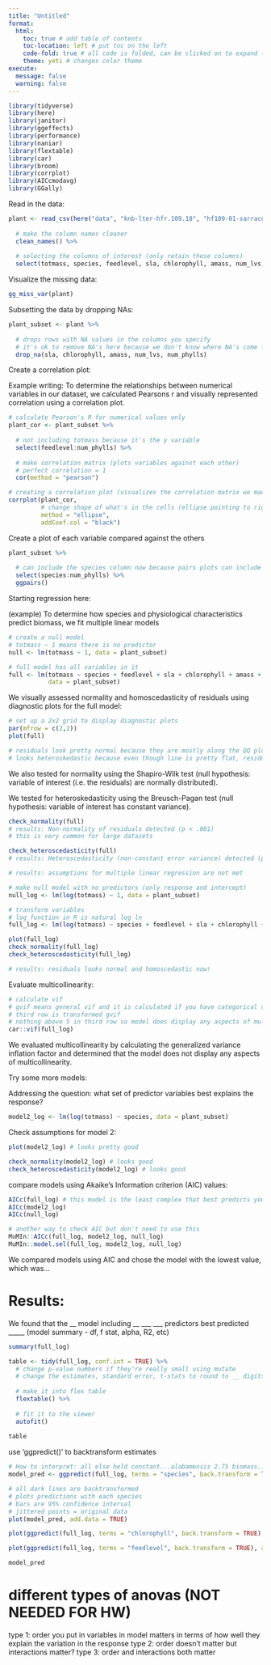 ```yaml
---
title: "Untitled"
format: 
  html:
    toc: true # add table of contents
    toc-location: left # put toc on the left
    code-fold: true # all code is folded, can be clicked on to expand (only in html)
    theme: yeti # changes color theme
execute: 
  message: false
  warning: false
---
```


```r

library(tidyverse)
library(here)
library(janitor)
library(ggeffects)
library(performance)
library(naniar)
library(flextable)
library(car)
library(broom)
library(corrplot)
library(AICcmodavg)
library(GGally)

```

Read in the data:

```r

plant <- read_csv(here("data", "knb-lter-hfr.109.18", "hf109-01-sarracenia.csv")) %>% 
  
  # make the column names cleaner
  clean_names() %>% 
  
  # selecting the columns of interest (only retain these columns)
  select(totmass, species, feedlevel, sla, chlorophyll, amass, num_lvs, num_phylls)

```

Visualize the missing data:

```r

gg_miss_var(plant)

```

Subsetting the data by dropping NAs:

```r

plant_subset <- plant %>% 
  
  # drops rows with NA values in the columns you specify
  # it's ok to remove NA's here because we don't know where NA's come from
  drop_na(sla, chlorophyll, amass, num_lvs, num_phylls) 

```

Create a correlation plot:

Example writing: To determine the relationships between numerical variables in our dataset, we calculated Pearsons r and visually represented correlation using a correlation plot.

```r

# calculate Pearson's R for numerical values only
plant_cor <- plant_subset %>% 
  
  # not including totmass because it's the y variable
  select(feedlevel:num_phylls) %>% 
  
  # make correlation matrix (plots variables against each other)
  # perfect correlation = 1
  cor(method = "pearson")

# creating a correlation plot (visualizes the correlation matrix we made with cor() function)
corrplot(plant_cor,
         # change shape of what's in the cells (ellipse pointing to right = positive relationship)
         method = "ellipse",
         addCoef.col = "black")

```

Create a plot of each variable compared against the others

```r

plant_subset %>% 
  
  # can include the species column now because pairs plots can include categorical variables too
  select(species:num_phylls) %>% 
  ggpairs()
```

Starting regression here:

(example) To determine how species and physiological characteristics predict biomass, we fit multiple linear models

```r

# create a null model
# totmass ~ 1 means there is no predictor
null <- lm(totmass ~ 1, data = plant_subset)

# full model has all variables in it
full <- lm(totmass ~ species + feedlevel + sla + chlorophyll + amass + num_lvs + num_phylls, 
           data = plant_subset)

```

We visually assessed normality and homoscedasticity of residuals using diagnostic plots for the full model:

```r

# set up a 2x2 grid to display diagnostic plots
par(mfrow = c(2,2))
plot(full)

# residuals look pretty normal because they are mostly along the QQ plot line
# looks heteroskedastic because even though line is pretty flat, residuals have a cone shape

```

We also tested for normality using the Shapiro-Wilk test (null hypothesis: variable of interest (i.e. the residuals) are normally distributed).

We tested for heteroskedasticity using the Breusch-Pagan test (null hypothesis: variable of interest has constant variance).

```r

check_normality(full)
# results: Non-normality of residuals detected (p < .001)
# this is very common for large datasets

check_heteroscedasticity(full)
# results: Heteroscedasticity (non-constant error variance) detected (p < .001).

# results: assumptions for multiple linear regression are not met

```

```r

# make null model with no predictors (only response and intercept)
null_log <- lm(log(totmass) ~ 1, data = plant_subset)

# transform variables
# log function in R is natural log ln
full_log <- lm(log(totmass) ~ species + feedlevel + sla + chlorophyll + amass + num_lvs + num_phylls, data = plant_subset)

plot(full_log)
check_normality(full_log)
check_heteroscedasticity(full_log)

# results: residuals looks normal and homoscedastic now!
```

Evaluate multicollinearity:

```r

# calculate vif
# gvif means general vif and it is calculated if you have categorical variables
# third row is transformed gvif
# nothing above 5 in third row so model does display any aspects of multicollinearity?
car::vif(full_log)

```

We evaluated multicollinearity by calculating the generalized variance inflation factor and determined that the model does not display any aspects of multicollinearity.

Try some more models:

Addressing the question: what set of predictor variables best explains the response?

```r
model2_log <- lm(log(totmass) ~ species, data = plant_subset)
```

Check assumptions for model 2:

```r
plot(model2_log) # looks pretty good

check_normality(model2_log) # looks good
check_heteroscedasticity(model2_log) # looks good
```
compare models using Akaike's Information criterion (AIC) values:

```r
AICc(full_log) # this model is the least complex that best predicts your response because it has the lowest AIC value
AICc(model2_log)
AICc(null_log)

# another way to check AIC but don't need to use this
MuMIn::AICc(full_log, model2_log, null_log)
MuMIn::model.sel(full_log, model2_log, null_log)
```
We compared models using AIC and chose the model with the lowest value, which was...

# Results:

We found that the __ model including __ ___ ___ predictors best predicted _____ (model summary - df, f stat, alpha, R2, etc)

```r
summary(full_log)

table <- tidy(full_log, conf.int = TRUE) %>% 
  # change p-value numbers if they're really small using mutate
  # change the estimates, standard error, t-stats to round to __ digits
  
  # make it into flex table
  flextable() %>% 
  
  # fit it to the viewer
  autofit()
  
table
```

use 'ggpredict()' to backtransform estimates

```r
# How to interpret: all else held constant...alabamensis 2.75 biomass...
model_pred <- ggpredict(full_log, terms = "species", back.transform = TRUE)

# all dark lines are backtransformed
# plots predictions with each species
# bars are 95% confidence interval
# jittered points = original data
plot(model_pred, add.data = TRUE)

plot(ggpredict(full_log, terms = "chlorophyll", back.transform = TRUE), add.data = TRUE)

plot(ggpredict(full_log, terms = "feedlevel", back.transform = TRUE), add.data = TRUE)

model_pred
```

# different types of anovas (NOT NEEDED FOR HW)
type 1: order you put in variables in model matters in terms of how well they explain the variation in the response
type 2: order doesn't matter but interactions matter?
type 3: order and interactions both matter

